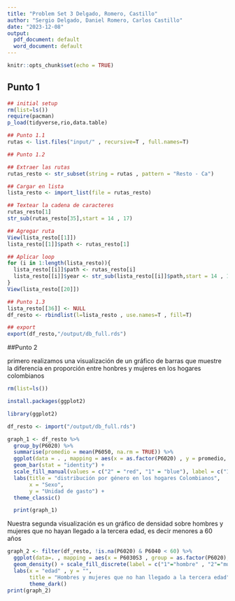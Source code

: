 ```yaml
---
title: "Problem Set 3 Delgado, Romero, Castillo"
author: "Sergio Delgado, Daniel Romero, Carlos Castillo"
date: "2023-12-08"
output:
  pdf_document: default
  word_document: default
---
```


```r
knitr::opts_chunk$set(echo = TRUE)
```

## Punto 1

```r
## initial setup
rm(list=ls())
require(pacman)
p_load(tidyverse,rio,data.table)

## Punto 1.1
rutas <- list.files("input/" , recursive=T , full.names=T)

## Punto 1.2 

## Extraer las rutas
rutas_resto <- str_subset(string = rutas , pattern = "Resto - Ca")

## Cargar en lista
lista_resto <- import_list(file = rutas_resto)

## Textear la cadena de caracteres 
rutas_resto[1]
str_sub(rutas_resto[35],start = 14 , 17)

## Agregar ruta
View(lista_resto[[1]])
lista_resto[[1]]$path <- rutas_resto[1]

## Aplicar loop  
for (i in 1:length(lista_resto)){
  lista_resto[[i]]$path <- rutas_resto[i]  
  lista_resto[[i]]$year <- str_sub(lista_resto[[i]]$path,start = 14 , 17)
}
View(lista_resto[[20]])

## Punto 1.3
lista_resto[[36]] <- NULL
df_resto <- rbindlist(l=lista_resto , use.names=T , fill=T)

## export
export(df_resto,"/output/db_full.rds")
```

##Punto 2

primero realizamos una visualización de un gráfico de barras que muestre la diferencia en proporción entre honbres y mujeres en los hogares colombianos

```r
rm(list=ls())

install.packages(ggplot2)

library(ggplot2)

df_resto <- import("/output/db_full.rds")

graph_1 <- df_resto %>% 
  group_by(P6020) %>% 
  summarise(promedio = mean(P6050, na.rm = TRUE)) %>% 
  ggplot(data = . , mapping = aes(x = as.factor(P6020) , y = promedio, fill = as.factor(P6020))) + 
  geom_bar(stat = "identity") + 
  scale_fill_manual(values = c("2" = "red", "1" = "blue"), label = c("1" = "Hombre", "2" = "Mujer"), name = "Sexo") +
  labs(title = "distribución por género en los hogares Colombianos",
       x = "Sexo",
       y = "Unidad de gasto") +
  theme_classic()

  print(graph_1)

```

Nuestra segunda visualización es un gráfico de densidad sobre hombres y mujeres que no hayan llegado a la tercera edad, es decir menores a 60 años

```r
graph_2 <- filter(df_resto, !is.na(P6020) & P6040 < 60) %>% 
  ggplot(data=. , mapping = aes(x = P6030S3 , group = as.factor(P6020), fill = as.factor(P6020))) + 
  geom_density() + scale_fill_discrete(label = c("1"="hombre" , "2"="mujer") , name = "género") + 
  labs(x = "edad" , y = "",
       title = "Hombres y mujeres que no han llegado a la tercera edad") + 
       theme_dark()
print(graph_2)

```
